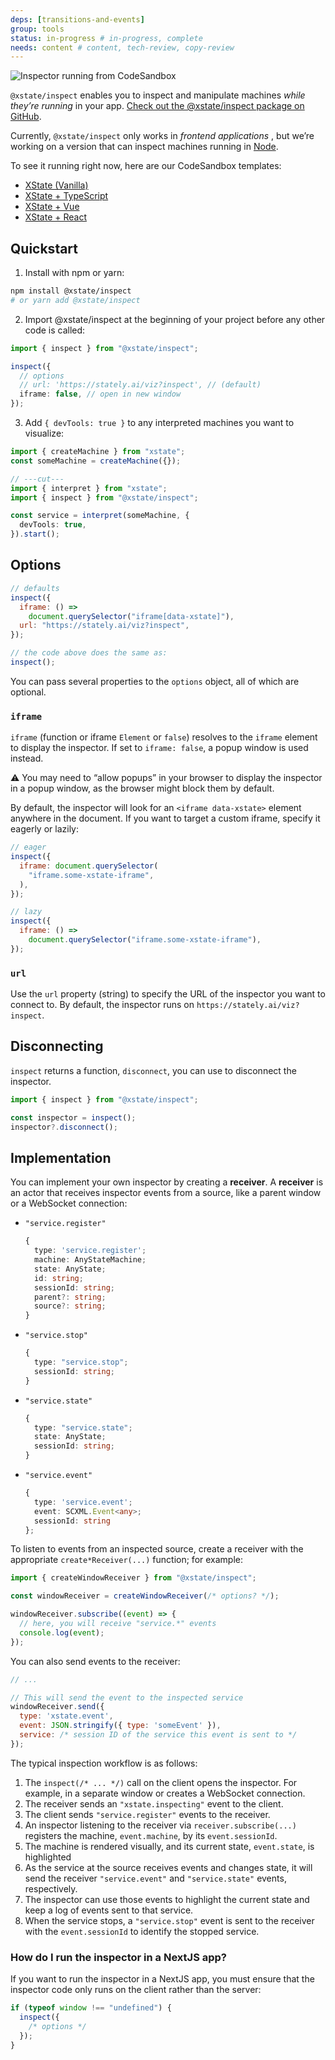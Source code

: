 ```yaml
---
deps: [transitions-and-events]
group: tools
status: in-progress # in-progress, complete
needs: content # content, tech-review, copy-review
---
```


![Inspector running from CodeSandbox](https://buttondown.s3.us-west-2.amazonaws.com/images/4c8c0db4-b4d5-408f-8684-57e94ff46c86.png)

`@xstate/inspect` enables you to inspect and manipulate machines _while they’re running_ in your app. [Check out the @xstate/inspect package on GitHub](https://github.com/statelyai/xstate/tree/main/packages/xstate-inspect).

Currently, `@xstate/inspect` only works in _frontend applications_ , but we’re working on a version that can inspect machines running in [Node](https://nodejs.org/).

To see it running right now, here are our CodeSandbox templates:

- [XState (Vanilla)](https://codesandbox.io/s/xstate-ts-viz-template-qzdvv)
- [XState + TypeScript](https://codesandbox.io/s/xstate-ts-viz-template-qzdvv)
- [XState + Vue](https://codesandbox.io/s/xstate-vue-viz-template-r5wd7)
- [XState + React](https://codesandbox.io/s/xstate-react-viz-template-5wq3q)

## Quickstart

1. Install with npm or yarn:

```bash
npm install @xstate/inspect
# or yarn add @xstate/inspect
```

2. Import @xstate/inspect at the beginning of your project before any other code is called:

```ts twoslash
import { inspect } from "@xstate/inspect";

inspect({
  // options
  // url: 'https://stately.ai/viz?inspect', // (default)
  iframe: false, // open in new window
});
```

3. Add `{ devTools: true }` to any interpreted machines you want to visualize:

```ts twoslash
import { createMachine } from "xstate";
const someMachine = createMachine({});

// ---cut---
import { interpret } from "xstate";
import { inspect } from "@xstate/inspect";

const service = interpret(someMachine, {
  devTools: true,
}).start();
```

## Options

```js
// defaults
inspect({
  iframe: () =>
    document.querySelector("iframe[data-xstate]"),
  url: "https://stately.ai/viz?inspect",
});

// the code above does the same as:
inspect();
```

You can pass several properties to the `options` object, all of which are optional.

### `iframe`

`iframe` (function or iframe `Element` or `false`) resolves to the `iframe` element to display the inspector. If set to `iframe: false`, a popup window is used instead.

⚠️ You may need to “allow popups” in your browser to display the inspector in a popup window, as the browser might block them by default.

By default, the inspector will look for an `<iframe data-xstate>` element anywhere in the document. If you want to target a custom iframe, specify it eagerly or lazily:

```js
// eager
inspect({
  iframe: document.querySelector(
    "iframe.some-xstate-iframe",
  ),
});
```

```js
// lazy
inspect({
  iframe: () =>
    document.querySelector("iframe.some-xstate-iframe"),
});
```

### `url`

Use the `url` property (string) to specify the URL of the inspector you want to connect to. By default, the inspector runs on `https://stately.ai/viz?inspect`.

## Disconnecting

`inspect` returns a function, `disconnect`, you can use to disconnect the inspector.

```ts twoslash
import { inspect } from "@xstate/inspect";

const inspector = inspect();
inspector?.disconnect();
```

## Implementation

You can implement your own inspector by creating a **receiver**. A **receiver** is an actor that receives inspector events from a source, like a parent window or a WebSocket connection:

- `"service.register"`

  ```ts
  {
    type: 'service.register';
    machine: AnyStateMachine;
    state: AnyState;
    id: string;
    sessionId: string;
    parent?: string;
    source?: string;
  }
  ```

- `"service.stop"`

  ```ts
  {
    type: "service.stop";
    sessionId: string;
  }
  ```

- `"service.state"`

  ```ts
  {
    type: "service.state";
    state: AnyState;
    sessionId: string;
  }
  ```

- `"service.event"`

  ```ts
  {
    type: 'service.event';
    event: SCXML.Event<any>;
    sessionId: string
  };
  ```

To listen to events from an inspected source, create a receiver with the appropriate `create*Receiver(...)` function; for example:

```js
import { createWindowReceiver } from "@xstate/inspect";

const windowReceiver = createWindowReceiver(/* options? */);

windowReceiver.subscribe((event) => {
  // here, you will receive "service.*" events
  console.log(event);
});
```

You can also send events to the receiver:

```js
// ...

// This will send the event to the inspected service
windowReceiver.send({
  type: 'xstate.event',
  event: JSON.stringify({ type: 'someEvent' }),
  service: /* session ID of the service this event is sent to */
});
```

The typical inspection workflow is as follows:

1. The `inspect(/* ... */)` call on the client opens the inspector. For example, in a separate window or creates a WebSocket connection.
2. The receiver sends an `"xstate.inspecting"` event to the client.
3. The client sends `"service.register"` events to the receiver.
4. An inspector listening to the receiver via `receiver.subscribe(...)` registers the machine, `event.machine`, by its `event.sessionId`.
5. The machine is rendered visually, and its current state, `event.state`, is highlighted
6. As the service at the source receives events and changes state, it will send the receiver `"service.event"` and `"service.state"` events, respectively.
7. The inspector can use those events to highlight the current state and keep a log of events sent to that service.
8. When the service stops, a `"service.stop"` event is sent to the receiver with the `event.sessionId` to identify the stopped service.

### How do I run the inspector in a NextJS app?

If you want to run the inspector in a NextJS app, you must ensure that the inspector code only runs on the client rather than the server:

```js
if (typeof window !== "undefined") {
  inspect({
    /* options */
  });
}
```
